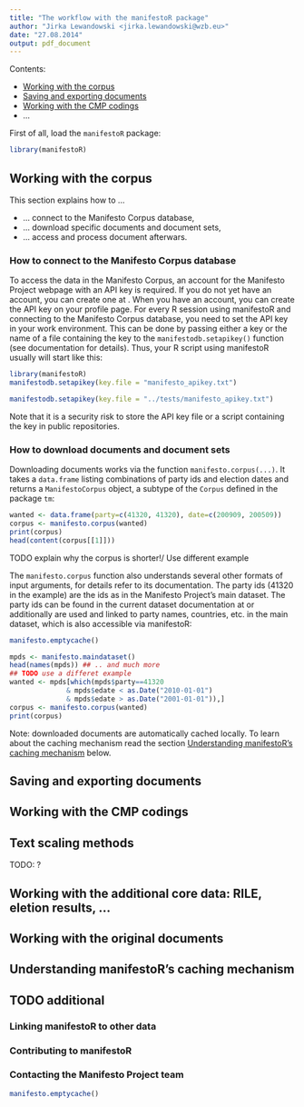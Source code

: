 ```yaml
---
title: "The workflow with the manifestoR package"
author: "Jirka Lewandowski <jirka.lewandowski@wzb.eu>"
date: "27.08.2014"
output: pdf_document
---
```


Contents:

- [Working with the corpus](#working-with-the-corpus)
- [Saving and exporting documents](#saving-and-exporting-documents)
- [Working with the CMP codings](#working-with-the-cmp-codings)
- ...

First of all, load the `manifestoR` package:

```r
library(manifestoR)
```

## Working with the corpus

This section explains how to ...

- ... connect to the Manifesto Corpus database,
- ... download specific documents and document sets,
- ... access and process document afterwars.

### How to connect to the Manifesto Corpus database

To access the data in the Manifesto Corpus, an account for the Manifesto Project
webpage with an API key is required.
If you do not yet have an account, you can create one at 
[](https://manifesto-project.wzb.eu/signup).
When you have an account, you can create the API key on your profile page.
For every R session using manifestoR and connecting to the Manifesto Corpus database,
you need to set the API key in your work environment.
This can be done by passing either a key or the name of a file containing the
key to the `manifestodb.setapikey()` function (see documentation for details).
Thus, your R script using manifestoR usually will start like this:

```r
library(manifestoR)
manifestodb.setapikey(key.file = "manifesto_apikey.txt")
```
```r
manifestodb.setapikey(key.file = "../tests/manifesto_apikey.txt")
```

Note that it is a security risk to store the API key file or a script containing
the key in public repositories.

### How to download documents and document sets

Downloading documents works via the function `manifesto.corpus(...)`.
It takes a `data.frame` listing combinations of party ids and election
dates and returns a `ManifestoCorpus` object, a subtype of the `Corpus` defined
in the package `tm`:

```r
wanted <- data.frame(party=c(41320, 41320), date=c(200909, 200509))
corpus <- manifesto.corpus(wanted)
print(corpus)
head(content(corpus[[1]]))
```

TODO explain why the corpus is shorter!/ Use different example

The `manifesto.corpus` function also understands several other formats of
input arguments, for details refer to its documentation.
The party ids (41320 in the example) are the ids as in the Manifesto Project's
main dataset.
The party ids can be found in the current dataset documentation at
[](https://manifesto-project.wzb.eu/datasets)
or additionally are used and linked to party names, countries, etc. in
the main dataset, which is also accessible via manifestoR:

```r
manifesto.emptycache()
```

```r
mpds <- manifesto.maindataset()
head(names(mpds)) ## .. and much more
## TODO use a differet example
wanted <- mpds[which(mpds$party==41320
              & mpds$edate < as.Date("2010-01-01")
              & mpds$edate > as.Date("2001-01-01")),]
corpus <- manifesto.corpus(wanted)
print(corpus)
```



Note: downloaded documents are automatically cached locally. To learn about
the caching mechanism read the section
[Understanding manifestoR's caching mechanism](#understanding-manifestors-caching-mechanism)
below.




## Saving and exporting documents

## Working with the CMP codings

## Text scaling methods

TODO: ?

## Working with the additional core data: RILE, eletion results, ...

## Working with the original documents

## Understanding manifestoR's caching mechanism

## TODO additional

### Linking manifestoR to other data

### Contributing to manifestoR

### Contacting the Manifesto Project team


```r
manifesto.emptycache()
```
